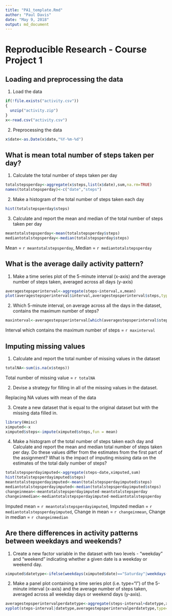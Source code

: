 ```yaml
---
title: "PA1_template.Rmd"
author: "Paul Davis"
date: "May 9, 2018"
output: md_document
---
```


# Reproducible Research - Course Project 1

## Loading and preprocessing the data

1. Load the data

```r
if(!file.exists("activity.csv"))
{
  unzip("activity.zip")
}
x<-read.csv("activity.csv")
```

2. Preprocessing the data

```r
x$date<-as.Date(x$date,"%Y-%m-%d")
```

## What is mean total number of steps taken per day?

1. Calculate the total number of steps taken per day

```r
totalstepsperday<-aggregate(x$steps,list(x$date),sum,na.rm=TRUE)
names(totalstepsperday)<-c("date","steps")
```

2. Make a histogram of the total number of steps taken each day

```r
hist(totalstepsperday$steps)
```

3. Calculate and report the mean and median of the total number of steps taken per day

```r
meantotalstepsperday<-mean(totalstepsperday$steps)
mediantotalstepsperday<-median(totalstepsperday$steps)
```

Mean = `r meantotalstepsperday`, 
Median = `r mediantotalstepsperday`

## What is the average daily activity pattern?

1. Make a time series plot of the 5-minute interval (x-axis) and the average number of steps taken, averaged across all days (y-axis)

```r
averagestepsperinterval<-aggregate(steps~interval,x,mean)
plot(averagestepsperinterval$interval,averagestepsperinterval$steps,type = "l",xlab = "average steps",ylab = "interval")
```

2. Which 5-minute interval, on average across all the days in the dataset, contains the maximum number of steps?

```r
maxinterval<-averagestepsperinterval[which(averagestepsperinterval$steps==max(averagestepsperinterval$steps)),1]
```

Interval which contains the maximum number of steps = `r maxinterval`

## Imputing missing values

1. Calculate and report the total number of missing values in the dataset

```r
totalNA<-sum(is.na(x$steps))
```

Total number of missing value = `r totalNA`

2. Devise a strategy for filling in all of the missing values in the dataset.

Replacing NA values with mean of the data

3. Create a new dataset that is equal to the original dataset but with the missing data filled in.

```r
library(Hmisc)
ximputed<-x
ximputed$steps<-impute(ximputed$steps,fun = mean)
```

4. Make a histogram of the total number of steps taken each day and Calculate and report the mean and median total number of steps taken per day. Do these values differ from the estimates from the first part of the assignment? What is the impact of imputing missing data on the estimates of the total daily number of steps?

```r
totalstepsperdayimputed<-aggregate(steps~date,ximputed,sum)
hist(totalstepsperdayimputed$steps)
meantotalstepsperdayimputed<-mean(totalstepsperdayimputed$steps)
mediantotalstepsperdayimputed<-median(totalstepsperdayimputed$steps)
changeinmean<-meantotalstepsperdayimputed-meantotalstepsperday
changeinmedian<-mediantotalstepsperdayimputed-mediantotalstepsperday
```

Imputed mean = `r meantotalstepsperdayimputed`, 
Imputed median = `r mediantotalstepsperdayimputed`, 
Change in mean = `r changeinmean`, 
Change in median = `r changeinmedian`

## Are there differences in activity patterns between weekdays and weekends?

1. Create a new factor variable in the dataset with two levels - "weekday" and "weekend" indicating whether a given date is a weekday or weekend day.

```r
ximputed$datetype<-ifelse(weekdays(ximputed$date)=="Saturday"|weekdays(ximputed$date)=="Sunday","weeekend","weekday")
```

2. Make a panel plot containing a time series plot (i.e. \color{red}{\verb|type = "l"|}type="l") of the 5-minute interval (x-axis) and the average number of steps taken, averaged across all weekday days or weekend days (y-axis).

```r
averagestepsperintervalperdatetype<-aggregate(steps~interval+datetype,ximputed,mean)
xyplot(steps~interval|datetype,averagestepsperintervalperdatetype,type="l",xlab="interval",ylab="average steps",layout=c(1,2))
```
